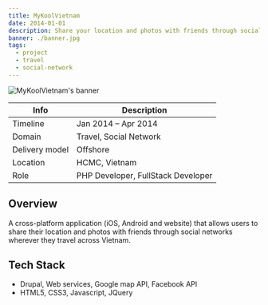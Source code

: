```yaml
---
title: MyKoolVietnam
date: 2014-01-01
description: Share your location and photos with friends through social networks wherever you travel across Vietnam
banner: ./banner.jpg
tags:
  - project
  - travel
  - social-network
---
```


![MyKoolVietnam's banner](./banner.jpg)

| Info           | Description                        |
| -------------- | ---------------------------------- |
| Timeline       | Jan 2014 – Apr 2014                |
| Domain         | Travel, Social Network             |
| Delivery model | Offshore                           |
| Location       | HCMC, Vietnam                      |
| Role           | PHP Developer, FullStack Developer |

## Overview

A cross-platform application (iOS, Android and website) that allows users to share their location and photos with friends through social networks wherever they travel across Vietnam.

## Tech Stack

- Drupal, Web services, Google map API, Facebook API
- HTML5, CSS3, Javascript, JQuery
